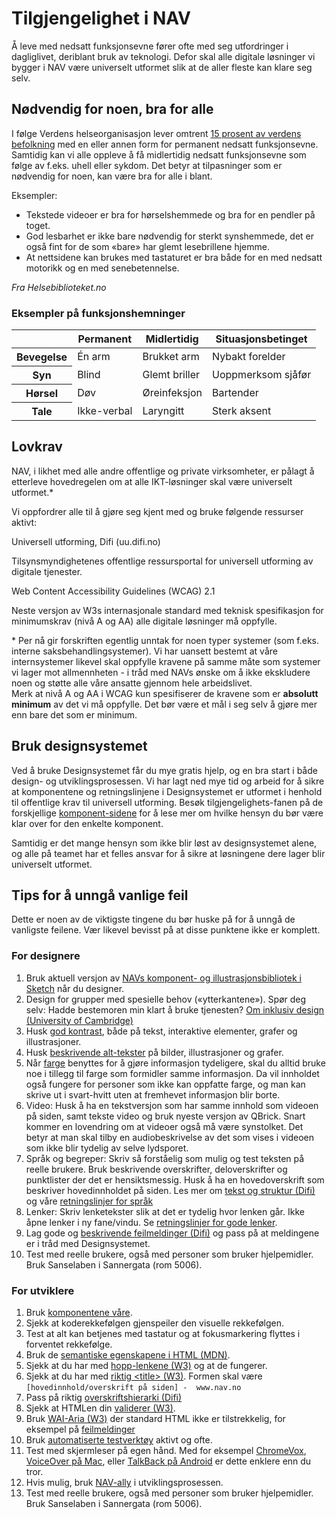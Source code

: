 


# Tilgjengelighet i NAV

<Ingress>
	Å leve med nedsatt funksjonsevne fører ofte med seg utfordringer i dagliglivet, deriblant bruk av teknologi. Defor skal alle digitale løsninger vi bygger i NAV være universelt utformet slik at de aller fleste kan klare seg selv.
</Ingress>

## Nødvendig for noen, bra for alle

I følge Verdens helseorganisasjon lever omtrent [15 prosent av verdens befolkning](https://www.who.int/disabilities/world_report/2011/report/en/) med en eller annen form for permanent nedsatt funksjonsevne. Samtidig kan vi alle oppleve å få midlertidig nedsatt funksjonsevne som følge av f.eks. uhell eller sykdom. Det betyr at tilpasninger som er nødvendig for noen, kan være bra for alle i blant.

<Panel className="panel--grey">
    <Undertittel>Eksempler:</Undertittel>
    <ul>
        <li>Tekstede videoer er bra for hørselshemmede og bra for en pendler på toget.</li>
        <li>God lesbarhet er ikke bare nødvendig for sterkt synshemmede, det er også fint for de som «bare» har glemt lesebrillene hjemme.</li>
        <li>At nettsidene kan brukes med tastaturet er bra både for en med nedsatt motorikk og en med senebetennelse.</li>
    </ul>
    <cite>
    	Fra <Lenke href="https://www.helsebiblioteket.no/samfunnsmedisin-og-folkehelse/aktuelt/universell-utforming-nodvendig-for-noen-nyttig-for-alle">Helsebiblioteket.no</Lenke>
    </cite>
</Panel>

### Eksempler på funksjonshemninger

<OverflowDetector>
	<table className="tabell">
		<thead>
			<tr>
				<th></th>
				<th>Permanent</th>
				<th>Midlertidig</th>
				<th>Situasjonsbetinget</th>
			</tr>
		</thead>
		<tbody>
			<tr>
				<th>Bevegelse</th>
				<td>Én arm</td>
				<td>Brukket arm</td>
				<td>Nybakt forelder</td>
			</tr>
			<tr>
				<th>Syn</th>
				<td>Blind</td>
				<td>Glemt briller</td>
				<td>Uoppmerksom sjåfør</td>
			</tr>
			<tr>
				<th>Hørsel</th>
				<td>Døv</td>
				<td>Øreinfeksjon</td>
				<td>Bartender</td>
			</tr>
			<tr>
				<th>Tale</th>
				<td>Ikke-verbal</td>
				<td>Laryngitt</td>
				<td>Sterk aksent</td>
			</tr>
		</tbody>
	</table>
</OverflowDetector>

## Lovkrav

NAV, i likhet med alle andre offentlige og private virksomheter, er pålagt å etterleve hovedregelen om at alle IKT-løsninger skal være universelt utformet.*

Vi oppfordrer alle til å gjøre seg kjent med og bruke følgende ressurser aktivt:

<LenkepanelBase className="resource-link" href="https://uu.difi.no" border>
	<div>
	    <Undertittel className="lenkepanel__heading">
	    	Universell utforming, Difi (uu.difi.no)
	    </Undertittel>
	    <p>Tilsynsmyndighetenes offentlige ressursportal for universell utforming av digitale tjenester.</p>
	</div>
</LenkepanelBase>

<LenkepanelBase className="resource-link" href="https://www.w3.org/TR/WCAG21/" border>
	<div>
	    <Undertittel className="lenkepanel__heading">
	    	Web Content Accessibility Guidelines (WCAG) 2.1
	    </Undertittel>
	    <p>Neste versjon av W3s internasjonale standard med teknisk spesifikasjon for minimumskrav (nivå A og AA) alle digitale løsninger må oppfylle.</p>
	</div>
</LenkepanelBase>

<Alertstripe type="info">
	* Per nå gir <Lenke href="https://lovdata.no/dokument/SF/forskrift/2013-06-21-732">forskriften</Lenke> egentlig unntak for noen typer systemer (som f.eks. interne saksbehandlingsystemer). Vi har uansett bestemt at våre internsystemer likevel skal oppfylle kravene på samme måte som systemer vi lager mot allmennheten - i tråd med NAVs ønske om å ikke ekskludere noen og støtte alle våre ansatte gjennom hele arbeidslivet.
</Alertstripe>
<br/>
<Alertstripe type="advarsel">
	Merk at nivå A og AA i WCAG kun spesifiserer de kravene som er <strong>absolutt minimum</strong> av det vi må oppfylle. Det bør være et mål i seg selv å gjøre mer enn bare det som er minimum.
</Alertstripe>

## Bruk designsystemet

Ved å bruke Designsystemet får du mye gratis hjelp, og en bra start i både design- og utviklingsprosessen. Vi har lagt ned mye tid og arbeid for å sikre at komponentene og retningslinjene i Designsystemet er utformet i henhold til offentlige krav til universell utforming. Besøk tilgjengelighets-fanen på de forskjellige [komponent-sidene](/components) for å lese mer om hvilke hensyn du bør være klar over for den enkelte komponent.

Samtidig er det mange hensyn som ikke blir løst av designsystemet alene, og alle på teamet har et felles ansvar for å sikre at løsningene dere lager blir universelt utformet.

## Tips for å unngå vanlige feil

Dette er noen av de viktigste tingene du bør huske på for å unngå de vanligste feilene. Vær likevel bevisst på at disse punktene ikke er komplett.

### For designere

1.  Bruk aktuell versjon av [NAVs komponent- og illustrasjonsbibliotek i Sketch](/resources/new-project#for-designere) når du designer.
2.  Design for grupper med spesielle behov («ytterkantene»). Spør deg selv: Hadde bestemoren min klart å bruke tjenesten? [Om inklusiv design (University of Cambridge)](http://www.inclusivedesigntoolkit.com/whatis/whatis.html)
3.  Husk [god kontrast](/resources/colors/accessibility#krav-til-kontrast), både på tekst, interaktive elementer, grafer og illustrasjoner.
4.  Husk [beskrivende alt-tekster](/accessibility/alt-text) på bilder, illustrasjoner og grafer.
5.  Når [farge](/resources/colors/accessibility) benyttes for å gjøre informasjon tydeligere, skal du alltid bruke noe i tillegg til farge som formidler samme informasjon. Da vil innholdet også fungere for personer som ikke kan oppfatte farge, og man kan skrive ut i svart-hvitt uten at fremhevet informasjon blir borte.
6.  Video: Husk å ha en tekstversjon som har samme innhold som videoen på siden, samt tekste video og bruk nyeste versjon av QBrick. Snart kommer en lovendring om at videoer også må være synstolket. Det betyr at man skal tilby en audiobeskrivelse av det som vises i videoen som ikke blir tydelig av selve lydsporet.
7.  Språk og begreper: Skriv så forståelig som mulig og test teksten på reelle brukere. Bruk beskrivende overskrifter, deloverskrifter og punktlister der det er hensiktsmessig. Husk å ha en hovedoverskrift som beskriver hovedinnholdet på siden. Les mer om [tekst og struktur (Difi)]([https://uu.difi.no/krav-og-regelverk/losningsforslag-web/tekst-og-struktur) og våre [retningslinjer for språk](https://design.nav.no/resources/language)
8.  Lenker: Skriv lenketekster slik at det er tydelig hvor lenken går. Ikke åpne lenker i ny fane/vindu. Se [retningslinjer for gode lenker](https://design.nav.no/components/lenke/accessibility).
9.  Lag gode og [beskrivende feilmeldinger (Difi)](https://uu.difi.no/krav-og-regelverk/losningsforslag-web/feilhandtering)  og pass på at meldingene er i tråd med Designsystemet.
10.  Test med reelle brukere, også med personer som bruker hjelpemidler. Bruk Sanselaben i Sannergata (rom 5006).

### For utviklere

1.  Bruk [komponentene våre](/components).
2.  Sjekk at koderekkefølgen gjenspeiler den visuelle rekkefølgen.
3.  Test at alt kan betjenes med tastatur og at fokusmarkering flyttes i forventet rekkefølge.
4.  Bruk de [semantiske egenskapene i HTML (MDN)](https://developer.mozilla.org/en-US/docs/Glossary/Semantics).
5.  Sjekk at du har med [hopp-lenkene (W3)](https://www.w3.org/TR/WCAG21/#bypass-blocks) og at de fungerer.
6.  Sjekk at du har med [riktig &lt;title&gt; (W3)](https://www.w3.org/TR/WCAG21/#page-titled). Formen skal være `[hovedinnhold/overskrift på siden] -  www.nav.no`
7.  Pass på riktig [overskriftshierarki (Difi)](https://uu.difi.no/krav-og-regelverk/losningsforslag-web/tekst-og-struktur)
8.  Sjekk at HTMLen din [validerer (W3)](https://validator.w3.org).
9.  Bruk [WAI-Aria (W3)](https://www.w3.org/WAI/standards-guidelines/aria) der standard HTML ikke er tilstrekkelig, for eksempel på [feilmeldinger](https://www.w3.org/TR/WCAG21/#status-messages)
10.  Bruk [automatiserte testverktøy](/accessibility/tools) aktivt og ofte.
11.  Test med skjermleser på egen hånd. Med for eksempel [ChromeVox](https://www.chromevox.com), [VoiceOver på Mac](https://webaim.org/articles/voiceover/), eller [TalkBack på Android](https://support.google.com/accessibility/android/answer/6283677?hl=en) er dette enklere enn du tror.
12.  Hvis mulig, bruk [NAV-ally](https://www.npmjs.com/package/nav-ally) i utviklingsprosessen.
13.  Test med reelle brukere, også med personer som bruker hjelpemidler. Bruk Sanselaben i Sannergata (rom 5006).